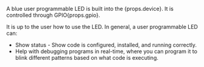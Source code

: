 <span>A blue user programmable LED is built into the {props.device}. It is controlled through GPIO{props.gpio}.</span>

<!-- TODO: figure out how to make a newline here (currently rendered on same line as above)-->
It is up to the user how to use the LED. In general, a user programmable LED can:

- Show status - Show code is configured, installed, and running correctly.
- Help with debugging programs in real-time, where you can program it to blink different patterns based on what code is executing.

<!-- TODO: add link to quickstart chapter on using python to control the user led -->